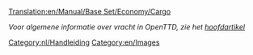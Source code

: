 [[Translation:en/Manual/Base Set/Economy/Cargo]]

''Voor algemene informatie over vracht in OpenTTD, zie het [[nl/Manual/Base Set/Economy/Vracht|hoofdartikel]]''

[[Category:nl/Handleiding]]
[[Category:en/Images]]